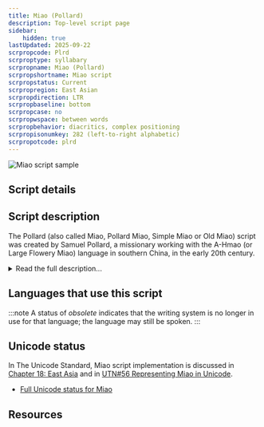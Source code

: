 ```yaml
---
title: Miao (Pollard)
description: Top-level script page
sidebar:
    hidden: true
lastUpdated: 2025-09-22
scrpropcode: Plrd
scrproptype: syllabary
scrpropname: Miao (Pollard)
scrpropshortname: Miao script
scrpropstatus: Current
scrpropregion: East Asian
scrpropdirection: LTR
scrpropbaseline: bottom
scrpropcase: no
scrpropwspace: between words
scrpropbehavior: diacritics, complex positioning
scrpropisonumkey: 282 (left-to-right alphabetic)
scrpropotcode: plrd
---
```



![Miao script sample](../images/plrd-sample.png)

## Script details

<ScriptDetails />

## Script description

The Pollard (also called Miao, Pollard Miao, Simple Miao or Old Miao) script was created by Samuel Pollard, a missionary working with the A-Hmao (or Large Flowery Miao) language in southern China, in the early 20th century.

<details>
<summary>Read the full description...</summary>The script has been adapted for use by other languages in Southeast Asia. It has been revised a number of times since its inception - the form used in the 1936 Western Hmong translation of the New Testament became widespread, until the Chinese authorities in 1957 began to object to the script on the grounds of religious association and introduced a pinyin-style system. In 1988 however, Pollard's script underwent a final reform to yield the version currently in use, alongside the previous version and the pinyin system.

The Pollard Miao script is used for tonal languages and represents syllables containing an initial consonant followed by a vowel or vowel cluster. Consonants and vowels must each be explicitly expressed. There are 32 "big letters" for writing consonants and 37 "small letters" - diacritics - for writing vowels. Vowel diacritics are placed above, or at the top, middle or bottom right of the consonant. Originally the placement of the vowel indicated the tone of the syllable, however some of the reformed orthographies include separate tone marks, although these are not used consistently across languages or writing styles.

Eight of the consonants in Pollard's script can be modified by a diacritic to indicate aspiration. Some languages use these to indicate voicing contrasts, others, which require a large number of tones to be represented, use them for tone representation. Users of the script view combinations of letter + diacritic representing a process (such as aspiration) as a single character, rather than two separate letters. However, diacritics which represent tone assignment or a vowel are viewed as separate letters.

Punctuation is borrowed from both the Latin and Chinese scripts.

There is also a symbol called a "wart", which is used in some orthographies to represent reduced stress on a syllable. Another, dot-like, symbol is used in other orthographies to represent reduced voicing. A third mark resembling a vertical serif is used in some areas to represent either reduced stress or reduced voicing. These three marks appear to be mutually exclusive.
</details>

## Languages that use this script

:::note
A status of _obsolete_ indicates that the writing system is no longer in use for that language; the language may still be spoken.
:::

<WsList script='Plrd' wsMax='5' />

## Unicode status

In The Unicode Standard, Miao script implementation is discussed in [Chapter 18: East Asia](https://www.unicode.org/versions/latest/core-spec/chapter-18/#G42236) and in [UTN#56 Representing Miao in Unicode](https://www.unicode.org/notes/tn56/).

- [Full Unicode status for Miao](/scrlang/unicode/plrd-unicode)



## Resources

<ScriptResources detailSummary='seemore' />


